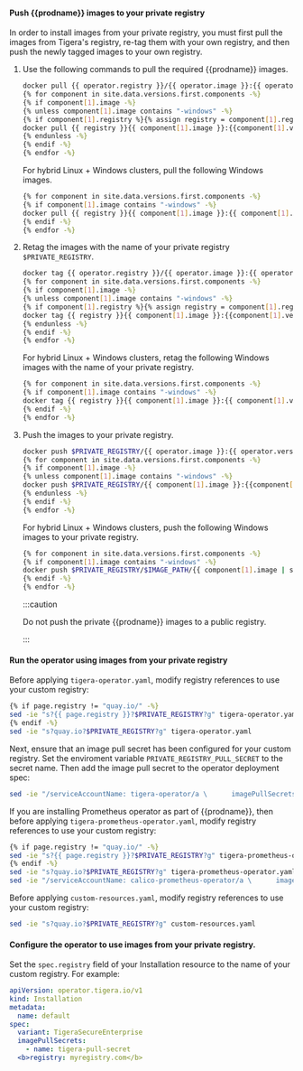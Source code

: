 #### Push {{prodname}} images to your private registry

In order to install images from your private registry, you must first pull the images from Tigera's registry, re-tag them with your own registry, and then push the newly tagged images to your own registry.

1. Use the following commands to pull the required {{prodname}} images.

   ```bash
   docker pull {{ operator.registry }}/{{ operator.image }}:{{ operator.version }}
   {% for component in site.data.versions.first.components -%}
   {% if component[1].image -%}
   {% unless component[1].image contains "-windows" -%}
   {% if component[1].registry %}{% assign registry = component[1].registry | append: "/" %}{% else %}{% assign registry = page.registry -%} {% endif -%}
   docker pull {{ registry }}{{ component[1].image }}:{{component[1].version}}
   {% endunless -%}
   {% endif -%}
   {% endfor -%}
   ```

   For hybrid Linux + Windows clusters, pull the following Windows images.

   ```bash
   {% for component in site.data.versions.first.components -%}
   {% if component[1].image contains "-windows" -%}
   docker pull {{ registry }}{{ component[1].image }}:{{ component[1].version }}
   {% endif -%}
   {% endfor -%}
   ```

1. Retag the images with the name of your private registry `$PRIVATE_REGISTRY`.

   ```bash
   docker tag {{ operator.registry }}/{{ operator.image }}:{{ operator.version }} $PRIVATE_REGISTRY/{{ operator.image }}:{{ operator.version }}
   {% for component in site.data.versions.first.components -%}
   {% if component[1].image -%}
   {% unless component[1].image contains "-windows" -%}
   {% if component[1].registry %}{% assign registry = component[1].registry | append: "/" %}{% else %}{% assign registry = page.registry -%} {% endif -%}
   docker tag {{ registry }}{{ component[1].image }}:{{component[1].version}} $PRIVATE_REGISTRY/{{ component[1].image }}:{{component[1].version}}
   {% endunless -%}
   {% endif -%}
   {% endfor -%}
   ```

   For hybrid Linux + Windows clusters, retag the following Windows images with the name of your private registry.

   ```bash
   {% for component in site.data.versions.first.components -%}
   {% if component[1].image contains "-windows" -%}
   docker tag {{ registry }}{{ component[1].image }}:{{ component[1].version }} $PRIVATE_REGISTRY/$IMAGE_PATH/{{ component[1].image | split: "/" | last }}:{{ component[1].version }}
   {% endif -%}
   {% endfor -%}
   ```

1. Push the images to your private registry.

   ```bash
   docker push $PRIVATE_REGISTRY/{{ operator.image }}:{{ operator.version }}
   {% for component in site.data.versions.first.components -%}
   {% if component[1].image -%}
   {% unless component[1].image contains "-windows" -%}
   docker push $PRIVATE_REGISTRY/{{ component[1].image }}:{{component[1].version}}
   {% endunless -%}
   {% endif -%}
   {% endfor -%}
   ```

   For hybrid Linux + Windows clusters, push the following Windows images to your private registry.

   ```bash
   {% for component in site.data.versions.first.components -%}
   {% if component[1].image contains "-windows" -%}
   docker push $PRIVATE_REGISTRY/$IMAGE_PATH/{{ component[1].image | split: "/" | last}}:{{component[1].version}}
   {% endif -%}
   {% endfor -%}
   ```

   :::caution

   Do not push the private {{prodname}} images to a public registry.
   
   :::

#### Run the operator using images from your private registry

Before applying `tigera-operator.yaml`, modify registry references to use your custom registry:

```bash
{% if page.registry != "quay.io/" -%}
sed -ie "s?{{ page.registry }}?$PRIVATE_REGISTRY?g" tigera-operator.yaml
{% endif -%}
sed -ie "s?quay.io?$PRIVATE_REGISTRY?g" tigera-operator.yaml
```

Next, ensure that an image pull secret has been configured for your custom registry. Set the enviroment variable `PRIVATE_REGISTRY_PULL_SECRET` to the secret name.
Then add the image pull secret to the operator deployment spec:

```bash
sed -ie "/serviceAccountName: tigera-operator/a \      imagePullSecrets:\n\      - name: $PRIVATE_REGISTRY_PULL_SECRET"  tigera-operator.yaml
```

<!-- The second 'sed' should be removed once operator launches Prometheus & Alertmanager -->

If you are installing Prometheus operator as part of {{prodname}}, then before applying `tigera-prometheus-operator.yaml`, modify registry references to use your custom registry:

```bash
{% if page.registry != "quay.io/" -%}
sed -ie "s?{{ page.registry }}?$PRIVATE_REGISTRY?g" tigera-prometheus-operator.yaml
{% endif -%}
sed -ie "s?quay.io?$PRIVATE_REGISTRY?g" tigera-prometheus-operator.yaml
sed -ie "/serviceAccountName: calico-prometheus-operator/a \      imagePullSecrets:\n\      - name: $PRIVATE_REGISTRY_PULL_SECRET"  tigera-prometheus-operator.yaml
```
<!-- The second 'sed' should be removed once operator launches Prometheus & Alertmanager -->

Before applying `custom-resources.yaml`, modify registry references to use your custom registry:

```bash
sed -ie "s?quay.io?$PRIVATE_REGISTRY?g" custom-resources.yaml
```
<!-- This step should be removed once operator launches Prometheus & Alertmanager -->

#### Configure the operator to use images from your private registry.

Set the `spec.registry` field of your Installation resource to the name of your custom registry. For example:

```yaml
apiVersion: operator.tigera.io/v1
kind: Installation
metadata:
  name: default
spec:
  variant: TigeraSecureEnterprise
  imagePullSecrets:
    - name: tigera-pull-secret
  <b>registry: myregistry.com</b>

```
